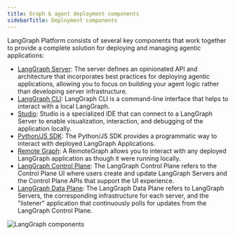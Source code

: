 ```yaml
---
title: Graph & agent deployment components
sidebarTitle: Deployment components
---
```


LangGraph Platform consists of several key components that work together to provide a complete solution for deploying and managing agentic applications:

* [LangGraph Server](/langgraph-platform/langgraph-server): The server defines an opinionated API and architecture that incorporates best practices for deploying agentic applications, allowing you to focus on building your agent logic rather than developing server infrastructure.
* [LangGraph CLI](/langgraph-platform/langgraph-cli): LangGraph CLI is a command-line interface that helps to interact with a local LangGraph.
* [Studio](/langgraph-platform/langgraph-studio): Studio is a specialized IDE that can connect to a LangGraph Server to enable visualization, interaction, and debugging of the application locally.
* [Python/JS SDK](/langgraph-platform/sdk): The Python/JS SDK provides a programmatic way to interact with deployed LangGraph Applications.
* [Remote Graph](/langgraph-platform/use-remote-graph): A RemoteGraph allows you to interact with any deployed LangGraph application as though it were running locally.
* [LangGraph Control Plane](/langgraph-platform/control-plane): The LangGraph Control Plane refers to the Control Plane UI where users create and update LangGraph Servers and the Control Plane APIs that support the UI experience.
* [LangGraph Data Plane](/langgraph-platform/data-plane): The LangGraph Data Plane refers to LangGraph Servers, the corresponding infrastructure for each server, and the "listener" application that continuously polls for updates from the LangGraph Control Plane.

![LangGraph components](/langgraph-platform/images/lg-platform.png)
